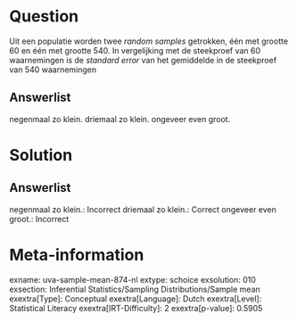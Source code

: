 Question
========

Uit een populatie worden twee *random samples* getrokken, één met
grootte 60 en één met grootte 540. In vergelijking met de steekproef van
60 waarnemingen is de *standard error* van het gemiddelde in de
steekproef van 540 waarnemingen

Answerlist
----------

negenmaal zo klein.
driemaal zo klein.
ongeveer even groot.

Solution
========

Answerlist
----------

negenmaal zo klein.: Incorrect
driemaal zo klein.: Correct
ongeveer even groot.: Incorrect

Meta-information
================
exname: uva-sample-mean-874-nl
extype: schoice
exsolution: 010
exsection: Inferential Statistics/Sampling Distributions/Sample mean
exextra[Type]: Conceptual
exextra[Language]: Dutch
exextra[Level]: Statistical Literacy
exextra[IRT-Difficulty]: 2
exextra[p-value]: 0.5905
